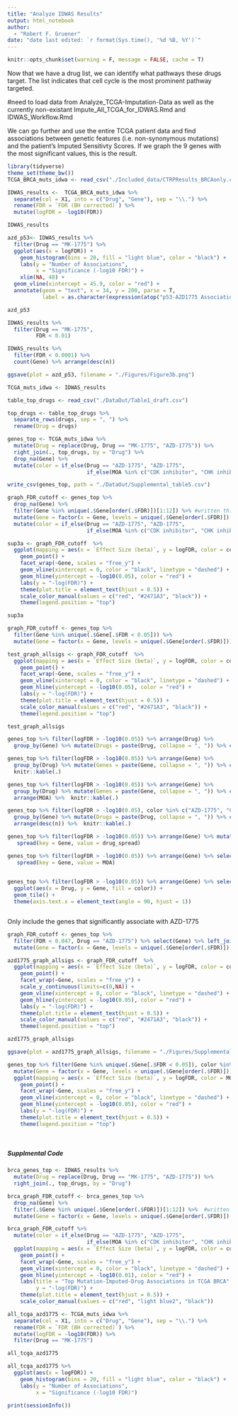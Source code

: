 ```yaml
---
title: "Analyze IDWAS Results"
output: html_notebook
author:
  - "Robert F. Gruener"
date: "date last edited: `r format(Sys.time(), '%d %B, %Y')`"
---
```

```r
knitr::opts_chunk$set(warning = F, message = FALSE, cache = T)
```


Now that we have a drug list, we can identify what pathways these drugs target. The list indicates that cell cycle is the most prominent pathway targeted. 

#need to load data from Analyze_TCGA-Imputation-Data as well as the currently non-existant Impute_All_TCGA_for_IDWAS.Rmd and IDWAS_Workflow.Rmd


We can go further and use the entire TCGA patient data and find associations between genetic features (i.e. non-synonymous mutations) and the patient's Imputed Sensitivty Scores. If we graph the 9 genes with the most significant values, this is the result.  


```r

library(tidyverse)
theme_set(theme_bw())
TCGA_BRCA_muts_idwa <- read_csv("./Included_data/CTRPResults_BRCAonly.csv")

IDWAS_results <-  TCGA_BRCA_muts_idwa %>% 
  separate(col = X1, into = c("Drug", "Gene"), sep = "\\.") %>% 
  rename(FDR = `FDR (BH corrected)`) %>% 
  mutate(logFDR = -log10(FDR))

IDWAS_results
```

```r
azd_p53<- IDWAS_results %>% 
  filter(Drug == "MK-1775") %>% 
  ggplot(aes(x = logFDR)) + 
    geom_histogram(bins = 20, fill = "light blue", color = "black") +
    labs(y = "Number of Associations", 
         x = "Significance (-log10 FDR)") +
    xlim(NA, 48) +
  geom_vline(xintercept = 45.9, color = "red") +
  annotate(geom = "text", x = 34, y = 200, parse = T, 
           label = as.character(expression(atop("p53-AZD1775 Association", "(red line, FDR = 1.2x10"^{-46}*")"))))

azd_p53

IDWAS_results %>% 
  filter(Drug == "MK-1775", 
         FDR < 0.01)

IDWAS_results %>% 
  filter(FDR < 0.0001) %>% 
  count(Gene) %>% arrange(desc(n))

```

```r
ggsave(plot = azd_p53, filename = "./Figures/Figure3b.png")
```


```r

TCGA_muts_idwa <- IDWAS_results

table_top_drugs <- read_csv("./DataOut/Table1_draft.csv")

top_drugs <- table_top_drugs %>% 
  separate_rows(drugs, sep = ", ") %>% 
  rename(Drug = drugs)

genes_top <- TCGA_muts_idwa %>% 
  mutate(Drug = replace(Drug, Drug == "MK-1775", "AZD-1775")) %>% 
  right_join(., top_drugs, by = "Drug") %>% 
  drop_na(Gene) %>% 
  mutate(color = if_else(Drug == "AZD-1775", "AZD-1775",
                         if_else(MOA %in% c("CDK inhibitor", "CHK inhibitor", "PLK inhibitor"), "Cell Cycle", "Other")))

write_csv(genes_top, path = "./DataOut/Supplemental_table5.csv")

graph_FDR_cutoff <- genes_top %>% 
  drop_na(Gene) %>% 
  filter(Gene %in% unique(.$Gene[order(.$FDR)])[1:12]) %>% #written this way, gets the top 12 (arbitrary, just for aesthetics) unique genes based on FDR value, then filters the dataset to keep these genes for all the drugs
  mutate(Gene = factor(x = Gene, levels = unique(.$Gene[order(.$FDR)])[1:12])) %>% 
  mutate(color = if_else(Drug == "AZD-1775", "AZD-1775",
                         if_else(MOA %in% c("CDK inhibitor", "CHK inhibitor", "PLK inhibitor"), "Cell Cycle", "Other")))

sup3a <- graph_FDR_cutoff  %>% 
  ggplot(mapping = aes(x = `Effect Size (beta)`, y = logFDR, color = color)) + 
    geom_point() + 
    facet_wrap(~Gene, scales = "free_y") +
    geom_vline(xintercept = 0, color = "black", linetype = "dashed") + 
    geom_hline(yintercept = -log10(0.05), color = "red") + 
    labs(y = "-log(FDR)") + 
    theme(plot.title = element_text(hjust = 0.5)) + 
    scale_color_manual(values = c("red", "#2471A3", "black")) + 
    theme(legend.position = "top")

sup3a 


```


```r

graph_FDR_cutoff <- genes_top %>% 
  filter(Gene %in% unique(.$Gene[.$FDR < 0.05])) %>% 
  mutate(Gene = factor(x = Gene, levels = unique(.$Gene[order(.$FDR)]))) 

test_graph_allsigs <- graph_FDR_cutoff  %>% 
  ggplot(mapping = aes(x = `Effect Size (beta)`, y = logFDR, color = color)) + 
    geom_point() + 
    facet_wrap(~Gene, scales = "free_y") +
    geom_vline(xintercept = 0, color = "black", linetype = "dashed") + 
    geom_hline(yintercept = -log10(0.05), color = "red") + 
    labs(y = "-log(FDR)") + 
    theme(plot.title = element_text(hjust = 0.5)) + 
    scale_color_manual(values = c("red", "#2471A3", "black")) + 
    theme(legend.position = "top")

test_graph_allsigs 


```


```r
genes_top %>% filter(logFDR > -log10(0.05)) %>% arrange(Drug) %>% 
  group_by(Gene) %>% mutate(Drugs = paste(Drug, collapse = ", ")) %>% count(Gene, Drugs) %>% select(Gene, n, Drugs) %>% knitr::kable(.)

genes_top %>% filter(logFDR > -log10(0.05)) %>% arrange(Gene) %>% 
  group_by(Drug) %>% mutate(Genes = paste(Gene, collapse = ", ")) %>% count(Genes, Drug) %>%  select(Drug, n, Genes) %>% 
  knitr::kable(.)

genes_top %>% filter(logFDR > -log10(0.05)) %>% arrange(Gene) %>% 
  group_by(Drug) %>% mutate(Genes = paste(Gene, collapse = ", ")) %>% count(Genes, Drug, MOA) %>%  select(Drug, n, Genes, MOA) %>% 
  arrange(MOA) %>%  knitr::kable(.)

genes_top %>% filter(logFDR > -log10(0.05), color %in% c("AZD-1775", "Cell Cycle")) %>% arrange(Drug) %>% 
  group_by(Gene) %>% mutate(Drugs = paste(Drug, collapse = ", ")) %>% count(Gene, Drugs) %>%  select(Gene, n, Drugs) %>% 
  arrange(desc(n)) %>%  knitr::kable(.)

```


```r
genes_top %>% filter(logFDR > -log10(0.05)) %>% arrange(Gene) %>% mutate(drug_spread = Drug) %>% select(drug_spread, Drug, Gene) %>% 
   spread(key = Gene, value = drug_spread) 

genes_top %>% filter(logFDR > -log10(0.05)) %>% arrange(Gene) %>% select(MOA, Drug, Gene) %>% 
   spread(key = Gene, value = MOA)
  

genes_top %>% filter(logFDR > -log10(0.05)) %>% arrange(Gene) %>% select(MOA, Drug, Gene, color) %>% 
  ggplot(aes(x = Drug, y = Gene, fill = color)) +
  geom_tile() + 
  theme(axis.text.x = element_text(angle = 90, hjust = 1))



```






Only include the genes that significantly associate with AZD-1775
```r
graph_FDR_cutoff <- genes_top %>% 
  filter(FDR < 0.047, Drug == "AZD-1775") %>% select(Gene) %>% left_join(.,genes_top) %>% 
  mutate(Gene = factor(x = Gene, levels = unique(.$Gene[order(.$FDR)]))) 

azd1775_graph_allsigs <- graph_FDR_cutoff  %>% 
  ggplot(mapping = aes(x = `Effect Size (beta)`, y = logFDR, color = color)) + 
    geom_point() + 
    facet_wrap(~Gene, scales = "free_y") +
    scale_y_continuous(limits=c(0,NA)) +
    geom_vline(xintercept = 0, color = "black", linetype = "dashed") + 
    geom_hline(yintercept = -log10(0.05), color = "red") + 
    labs(y = "-log(FDR)") + 
    theme(plot.title = element_text(hjust = 0.5)) + 
    scale_color_manual(values = c("red", "#2471A3", "black")) + 
    theme(legend.position = "top")

azd1775_graph_allsigs 
```

```r
ggsave(plot = azd1775_graph_allsigs, filename = "./Figures/Supplemental_Figure_3.png", height = 5.61, width = 8.68)
```



```r
genes_top %>% filter(Gene %in% unique(.$Gene[.$FDR < 0.05]), color %in% c("AZD-1775", "Cell Cycle")) %>%   
  mutate(Gene = factor(x = Gene, levels = unique(.$Gene[order(.$FDR)]))) %>% 
  ggplot(mapping = aes(x = `Effect Size (beta)`, y = logFDR, color = MOA)) + 
    geom_point() + 
    facet_wrap(~Gene, scales = "free_y") +
    geom_vline(xintercept = 0, color = "black", linetype = "dashed") + 
    geom_hline(yintercept = -log10(0.05), color = "red") + 
    labs(y = "-log(FDR)") + 
    theme(plot.title = element_text(hjust = 0.5)) +  
    theme(legend.position = "top")
  
  
```


##### Supplmental Code

```r

brca_genes_top <- IDWAS_results %>% 
  mutate(Drug = replace(Drug, Drug == "MK-1775", "AZD-1775")) %>% 
  right_join(., top_drugs, by = "Drug")

brca_graph_FDR_cutoff <- brca_genes_top %>% 
  drop_na(Gene) %>% 
  filter(.$Gene %in% unique(.$Gene[order(.$FDR)])[1:12]) %>%  #written this way, gets the top 12 (arbitrary, just for aesthetics) unique genes based on FDR value, then filters the dataset to keep these genes for all the drugs
  mutate(Gene = factor(x = Gene, levels = unique(.$Gene[order(.$FDR)])[1:12]))

brca_graph_FDR_cutoff %>% 
  mutate(color = if_else(Drug == "AZD-1775", "AZD-1775",
                         if_else(MOA %in% c("CDK inhibitor", "CHK inhibitor", "PLK inhibitor"), "Cell Cycle", "Other"))) %>% 
  ggplot(mapping = aes(x = `Effect Size (beta)`, y = logFDR, color = color)) + 
    geom_point() + 
    facet_wrap(~Gene, scales = "free_y") +
    geom_vline(xintercept = 0, color = "black", linetype = "dashed") + 
    geom_hline(yintercept = -log10(0.01), color = "red") + 
    labs(title = "Top Mutation-Imputed-Drug Associations in TCGA BRCA",
         y = "-log(FDR)") + 
    theme(plot.title = element_text(hjust = 0.5)) + 
    scale_color_manual(values = c("red", "light blue2", "black"))

```




```r
all_tcga_azd1775 <- TCGA_muts_idwa %>% 
  separate(col = X1, into = c("Drug", "Gene"), sep = "\\.") %>%
  rename(FDR = `FDR (BH corrected)`) %>% 
  mutate(logFDR = -log10(FDR)) %>% 
  filter(Drug == "MK-1775")

all_tcga_azd1775

all_tcga_azd1775 %>% 
  ggplot(aes(x = logFDR)) + 
    geom_histogram(bins = 20, fill = "light blue", color = "black") +
    labs(y = "Number of Associations", 
         x = "Significance (-log10 FDR)")

```

```r
print(sessionInfo())
```
